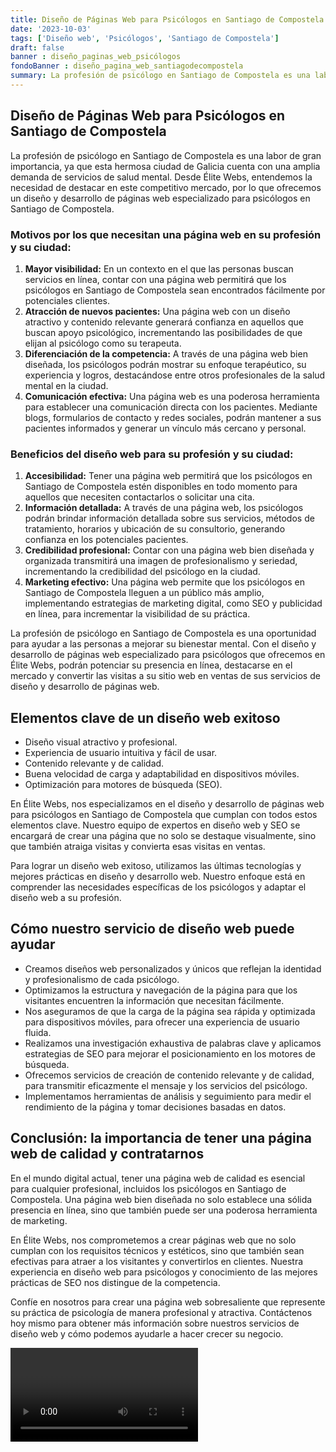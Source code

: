 ```yaml
---
title: Diseño de Páginas Web para Psicólogos en Santiago de Compostela
date: '2023-10-03'
tags: ['Diseño web', 'Psicólogos', 'Santiago de Compostela']
draft: false
banner : diseño_paginas_web_psicólogos
fondoBanner : diseño_pagina_web_santiagodecompostela
summary: La profesión de psicólogo en Santiago de Compostela es una labor de gran importancia, ya que esta hermosa ciudad de Galicia cuenta con una amplia demanda de servicios de salud mental. Desde Élite Webs, entendemos la necesidad de destacar en este competitivo mercado, por lo que ofrecemos un diseño y desarrollo de páginas web especializado para psicólogos en Santiago de Compostela.
---
```


## Diseño de Páginas Web para Psicólogos en Santiago de Compostela

La profesión de psicólogo en Santiago de Compostela es una labor de gran importancia, ya que esta hermosa ciudad de Galicia cuenta con una amplia demanda de servicios de salud mental. Desde Élite Webs, entendemos la necesidad de destacar en este competitivo mercado, por lo que ofrecemos un diseño y desarrollo de páginas web especializado para psicólogos en Santiago de Compostela.

### Motivos por los que necesitan una página web en su profesión y su ciudad:

1. **Mayor visibilidad:** En un contexto en el que las personas buscan servicios en línea, contar con una página web permitirá que los psicólogos en Santiago de Compostela sean encontrados fácilmente por potenciales clientes.
2. **Atracción de nuevos pacientes:** Una página web con un diseño atractivo y contenido relevante generará confianza en aquellos que buscan apoyo psicológico, incrementando las posibilidades de que elijan al psicólogo como su terapeuta.
3. **Diferenciación de la competencia:** A través de una página web bien diseñada, los psicólogos podrán mostrar su enfoque terapéutico, su experiencia y logros, destacándose entre otros profesionales de la salud mental en la ciudad.
4. **Comunicación efectiva:** Una página web es una poderosa herramienta para establecer una comunicación directa con los pacientes. Mediante blogs, formularios de contacto y redes sociales, podrán mantener a sus pacientes informados y generar un vínculo más cercano y personal.

### Beneficios del diseño web para su profesión y su ciudad:

1. **Accesibilidad:** Tener una página web permitirá que los psicólogos en Santiago de Compostela estén disponibles en todo momento para aquellos que necesiten contactarlos o solicitar una cita.
2. **Información detallada:** A través de una página web, los psicólogos podrán brindar información detallada sobre sus servicios, métodos de tratamiento, horarios y ubicación de su consultorio, generando confianza en los potenciales pacientes.
3. **Credibilidad profesional:** Contar con una página web bien diseñada y organizada transmitirá una imagen de profesionalismo y seriedad, incrementando la credibilidad del psicólogo en la ciudad.
4. **Marketing efectivo:** Una página web permite que los psicólogos en Santiago de Compostela lleguen a un público más amplio, implementando estrategias de marketing digital, como SEO y publicidad en línea, para incrementar la visibilidad de su práctica.

La profesión de psicólogo en Santiago de Compostela es una oportunidad para ayudar a las personas a mejorar su bienestar mental. Con el diseño y desarrollo de páginas web especializado para psicólogos que ofrecemos en Élite Webs, podrán potenciar su presencia en línea, destacarse en el mercado y convertir las visitas a su sitio web en ventas de sus servicios de diseño y desarrollo de páginas web.

<GifSeo />

<Cta />

## Elementos clave de un diseño web exitoso

- Diseño visual atractivo y profesional.
- Experiencia de usuario intuitiva y fácil de usar.
- Contenido relevante y de calidad.
- Buena velocidad de carga y adaptabilidad en dispositivos móviles.
- Optimización para motores de búsqueda (SEO).

En Élite Webs, nos especializamos en el diseño y desarrollo de páginas web para psicólogos en Santiago de Compostela que cumplan con todos estos elementos clave. Nuestro equipo de expertos en diseño web y SEO se encargará de crear una página que no solo se destaque visualmente, sino que también atraiga visitas y convierta esas visitas en ventas.

Para lograr un diseño web exitoso, utilizamos las últimas tecnologías y mejores prácticas en diseño y desarrollo web. Nuestro enfoque está en comprender las necesidades específicas de los psicólogos y adaptar el diseño web a su profesión.

## Cómo nuestro servicio de diseño web puede ayudar

- Creamos diseños web personalizados y únicos que reflejan la identidad y profesionalismo de cada psicólogo.
- Optimizamos la estructura y navegación de la página para que los visitantes encuentren la información que necesitan fácilmente.
- Nos aseguramos de que la carga de la página sea rápida y optimizada para dispositivos móviles, para ofrecer una experiencia de usuario fluida.
- Realizamos una investigación exhaustiva de palabras clave y aplicamos estrategias de SEO para mejorar el posicionamiento en los motores de búsqueda.
- Ofrecemos servicios de creación de contenido relevante y de calidad, para transmitir eficazmente el mensaje y los servicios del psicólogo.
- Implementamos herramientas de análisis y seguimiento para medir el rendimiento de la página y tomar decisiones basadas en datos.

## Conclusión: la importancia de tener una página web de calidad y contratarnos

En el mundo digital actual, tener una página web de calidad es esencial para cualquier profesional, incluidos los psicólogos en Santiago de Compostela. Una página web bien diseñada no solo establece una sólida presencia en línea, sino que también puede ser una poderosa herramienta de marketing.

En Élite Webs, nos comprometemos a crear páginas web que no solo cumplan con los requisitos técnicos y estéticos, sino que también sean efectivas para atraer a los visitantes y convertirlos en clientes. Nuestra experiencia en diseño web para psicólogos y conocimiento de las mejores prácticas de SEO nos distingue de la competencia.

Confíe en nosotros para crear una página web sobresaliente que represente su práctica de psicología de manera profesional y atractiva. Contáctenos hoy mismo para obtener más información sobre nuestros servicios de diseño web y cómo podemos ayudarle a hacer crecer su negocio.

<Video />

<CtaBot job='Psicólogos' city='Santiago de Compostela'/>

<Gmaps query='Santiago de Compostela+españa+maps' />